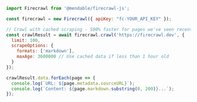 ```javascript JavaScript
import Firecrawl from '@mendable/firecrawl-js';

const firecrawl = new Firecrawl({ apiKey: "fc-YOUR_API_KEY" });

// Crawl with cached scraping - 500% faster for pages we've seen recently
const crawlResult = await firecrawl.crawl('https://firecrawl.dev', {
  limit: 100,
  scrapeOptions: {
    formats: ['markdown'],
    maxAge: 3600000 // Use cached data if less than 1 hour old
  }
});

crawlResult.data.forEach(page => {
  console.log(`URL: ${page.metadata.sourceURL}`);
  console.log(`Content: ${page.markdown.substring(0, 200)}...`);
});
```
